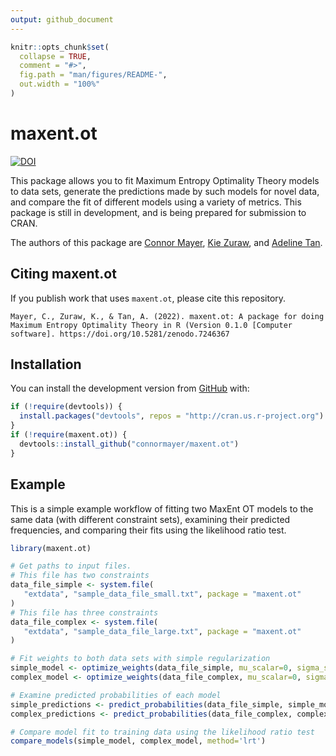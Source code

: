 ```yaml
---
output: github_document
---
```


<!-- README.md is generated from README.Rmd. Please edit that file -->

```r
knitr::opts_chunk$set(
  collapse = TRUE,
  comment = "#>",
  fig.path = "man/figures/README-",
  out.width = "100%"
)
```

# maxent.ot

<!-- badges: start -->
[![DOI](https://zenodo.org/badge/272315147.svg)](https://zenodo.org/badge/latestdoi/272315147)
<!-- badges: end -->

This package allows you to fit Maximum Entropy Optimality Theory models to data 
sets, generate the predictions made by such models for novel data, and compare 
the fit of different models using a variety of metrics. This package is still in
development, and is being prepared for submission to CRAN.

The authors of this package are [Connor Mayer](http://connormayer.com), 
[Kie Zuraw](https://linguistics.ucla.edu/people/zuraw/), and [Adeline Tan](https://linguistics.ucla.edu/person/adeline-tan/).

## Citing maxent.ot
If you publish work that uses `maxent.ot`, please cite this repository.

```
Mayer, C., Zuraw, K., & Tan, A. (2022). maxent.ot: A package for doing Maximum Entropy Optimality Theory in R (Version 0.1.0 [Computer software]. https://doi.org/10.5281/zenodo.7246367
```


## Installation

<!--You can install the released version of maxent.ot from [CRAN](https://CRAN.R-project.org) with:

``` r
install.packages("maxent.ot")
```
-->
You can install the development version from [GitHub](https://github.com/) with:

``` r
if (!require(devtools)) {
  install.packages("devtools", repos = "http://cran.us.r-project.org")
}
if (!require(maxent.ot)) {
  devtools::install_github("connormayer/maxent.ot")
}
```
## Example

This is a simple example workflow of fitting two MaxEnt OT models to the same
data (with different constraint sets), examining their predicted frequencies, 
and comparing their fits using the likelihood ratio test.

```r
library(maxent.ot)

# Get paths to input files.
# This file has two constraints
data_file_simple <- system.file(
   "extdata", "sample_data_file_small.txt", package = "maxent.ot"
)
# This file has three constraints
data_file_complex <- system.file(
   "extdata", "sample_data_file_large.txt", package = "maxent.ot"
)

# Fit weights to both data sets with simple regularization
simple_model <- optimize_weights(data_file_simple, mu_scalar=0, sigma_scalar=10)
complex_model <- optimize_weights(data_file_complex, mu_scalar=0, sigma_scalar=10)

# Examine predicted probabilities of each model
simple_predictions <- predict_probabilities(data_file_simple, simple_model$weights)
complex_predictions <- predict_probabilities(data_file_complex, complex_model$weights)

# Compare model fit to training data using the likelihood ratio test
compare_models(simple_model, complex_model, method='lrt')
```

<!--What is special about using `README.Rmd` instead of just `README.md`? You can include R chunks like so:

```r
summary(cars)
```

You'll still need to render `README.Rmd` regularly, to keep `README.md` up-to-date. `devtools::build_readme()` is handy for this. You could also use GitHub Actions to re-render `README.Rmd` every time you push. An example workflow can be found here: <https://github.com/r-lib/actions/tree/master/examples>.

You can also embed plots, for example:

```r
plot(pressure)
```

In that case, don't forget to commit and push the resulting figure files, so they display on GitHub and CRAN. -->
